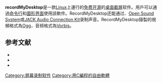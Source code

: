 {{lowercase title}}
{{Infobox software
| name                   = recordMyDesktop
| screenshot             = RecordMyDesktop main screen.jpg
| caption                = 
| developer              = Martin Nordholts
| status                 = Inactive
| latest release version = 0.3.8.1
| latest release date    = {{Start date and age|2008|12|13}}
| operating system       = 
[[Linux|Linux]]
| programming language   = [[C语言|C语言]]
| genre                  = [[螢幕錄影|螢幕錄影]]
| license                = [[GNU通用公共许可证|GNU通用公共许可证]] ([[自由软件|自由软件]])
| website                = {{URL|enselic.github.io/recordmydesktop}}
}}

'''recordMyDesktop'''是一款[[Linux|Linux]]上運行的[[自由及开放源代码软件|免费开源]]的[[桌面截屏|桌面截屏]]软件。用戶可以通過[[命令行|命令行]]和[[图形界面|圖形界面]]使用該軟件。RecordMyDesktop还能通过{{link-en|ALSA}}、[[Open_Sound_System|Open Sound System]]或[[JACK_Audio_Connection_Kit|JACK Audio Connection Kit]]录制声音。RecordMyDesktop錄製的視頻格式為[[Ogg|Ogg]]，音频格式為[[Vorbis|Vorbis]]。

==参考文献==
* {{cite web
|url=http://lifehacker.com/271220/record-screencasts-with-recordmydesktop
|title=Record screencasts with recordMyDesktop
|last=Pott
|first=Kyle
|date=June 22, 2007<!-- 11:28 AM
-->
|work=Downloads - {{link-en|Lifehacker}}
|accessdate=16 February 2010
|archive-date=2017-09-01
|archive-url=https://web.archive.org/web/20170901120017/http://lifehacker.com/271220/record-screencasts-with-recordmydesktop
}}
* {{cite web
|url=http://news.softpedia.com/news/Screencast-Guide-Capure-Your-Linux-Desktop-on-Video-42626.shtml
|title=Screencast Guide: Capure{{sic|hide=y}} Your Linux Desktop on Video! - Tools for screencasting in Linux.
|last=Marinof
|first=Mihai
|date=September 30, 2015
|work=[[Softpedia|Softpedia]]: News
|publisher=[[Softpedia|Softpedia]]
|accessdate=16 February 2010
|archive-date=2021-05-05
|archive-url=https://web.archive.org/web/20210505143545/http://news.softpedia.com/news/Screencast-Guide-Capure-Your-Linux-Desktop-on-Video-42626.shtml
}}
* {{cite web
|url=http://www.linux-magazine.com/Online/Blogs/Productivity-Sauce-Dmitri-s-open-source-blend-of-productive-computing/Screencasts-on-Linux-Made-Easy
|title=Screencasts on Linux Made Easy
|last=Popov
|first=Dmitri
|date=November 19, 2008<!-- 6:10pm GMT
-->
|work=linux-magazine.com  »  Online  »  Blogs
|publisher=Linux New Media USA
|accessdate=16 February 2010
|archive-date=2010-09-08
|archive-url=https://web.archive.org/web/20100908162701/http://www.linux-magazine.com/Online/Blogs/Productivity-Sauce-Dmitri-s-open-source-blend-of-productive-computing/Screencasts-on-Linux-Made-Easy
}}

[[Category:屏幕录制软件|Category:屏幕录制软件]]
[[Category:用C編程的自由軟體|Category:用C編程的自由軟體]]